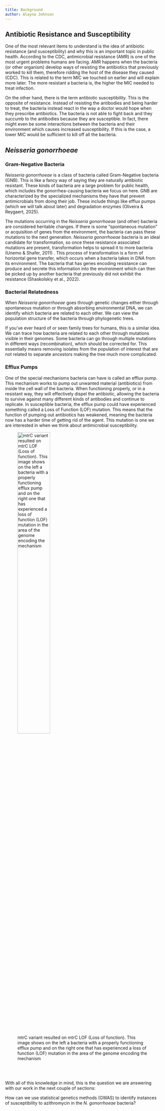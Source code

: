 ```yaml
---
title: Background
author: Alayna Johnson
---
```


## Antibiotic Resistance and Susceptibility

One of the most relevant items to understand is the idea of antibiotic resistance (and susceptibility) and why this is an important topic in public health. According to the CDC, antimicrobial resistance (AMR) is one of the most urgent problems humans are facing. AMR happens when the bacteria (or other organism) develop ways of resisting the antibiotics that previously worked to kill them, therefore ridding the host of the disease they caused (CDC). This is related to the term MIC we touched on earlier and will explain more later. The more resistant a bacteria is, the higher the MIC needed to treat infection.

On the other hand, there is the term antibiotic susceptibility. This is the opposite of resistance. Instead of resisting the antibodies and being harder to treat, the bacteria instead react in the way a doctor would hope when they prescribe antibiotics. The bacteria is not able to fight back and they succumb to the antibodies because they are susceptible. In fact, there might even be some interactions between the bacteria and their environment which causes increased susceptibility. If this is the case, a lower MIC would be sufficient to kill off all the bacteria.

## *Neisseria gonorrhoeae*

### Gram-Negative Bacteria

*Neisseria gonorrhoeae*  is a class of bacteria called Gram-Negative bacteria (GNB). This is like a fancy way of saying they are naturally antibiotic resistant. These kinds of bacteria are a large problem for public health, which includes the gonorrhea-causing bacteria we focus on here. GNB are characterized by the specialized mechanisms they have that prevent antimicrobials from doing their job. These include things like efflux pumps (which we will talk about later) and degradation enzymes (Oliveira & Reygaert, 2025). 

The mutations occurring in the  *Neisseria gonorrhoeae* (and other) bacteria are considered heritable changes. If there is some “spontaneous mutation” or acquisition of genes from the environment, the bacteria can pass these mutations to the next generation. *Neisseria gonorrhoeae* bacteria is an ideal candidate for transformation, so once these resistance associated mutations are present, transformation helps to spread it to more bacteria (Unemo & Shafer, 2011) . This process of transformation is a form of horizontal gene transfer, which occurs when a bacteria takes in DNA from its environment. The bacteria that has genes encoding resistance can produce and secrete this information into the environment which can then be picked up by another bacteria that previously did not exhibit the resistance (Shaskolskiy et al., 2022). 

### Bacterial Relatedness

When *Neisseria gonorrhoeae* goes through genetic changes either through spontaneous mutation or through absorbing environmental DNA, we can identify which bacteria are related to each other. We can view the population structure of the bacteria through phylogenetic trees.

If you've ever heard of or seen family trees for humans, this is a similar idea. We can trace how bacteria are related to each other through mutations visible in their genomes. Some bacteria can go through multiple mutations in different ways (recombination), which should be corrected for. This essentially means removing isolates from the population of interest that are not related to separate ancestors making the tree much more complicated.

### Efflux Pumps

One of the special mechanisms bacteria can have is called an efflux pump. This mechanism works to pump out unwanted material (antibiotics) from inside the cell wall of the bacteria. When functioning properly, or in a resistant way, they will effectively dispel the antibiotic, allowing the bacteria to survive against many different kinds of antibodies and continue to replicate. In susceptible bacteria, the efflux pump could have experienced something called a Loss of Function (LOF) mutation. This means that the function of pumping out antibiotics has weakened, meaning the bacteria now has a harder time of getting rid of the agent. This mutation is one we are interested in when we think about antimicrobial susceptibility.

![mtrC variant resulted on mtrC LOF (Loss of function). This image shows on the left a bacteria with a properly functioning efflux pump and on the right one that has experienced a loss of function (LOF) mutation in the area of the genome encoding the mechanism](figures/Efflux_pump_LOF.png){width=50%}


\
\

With all of this knowledge in mind, this is the question we are answering with our work in the next couple of sections: 

How can we use statistical genetics methods (GWAS) to identify instances of susceptibility to azithromycin in the *N. gonorrhoeae* bacteria?

